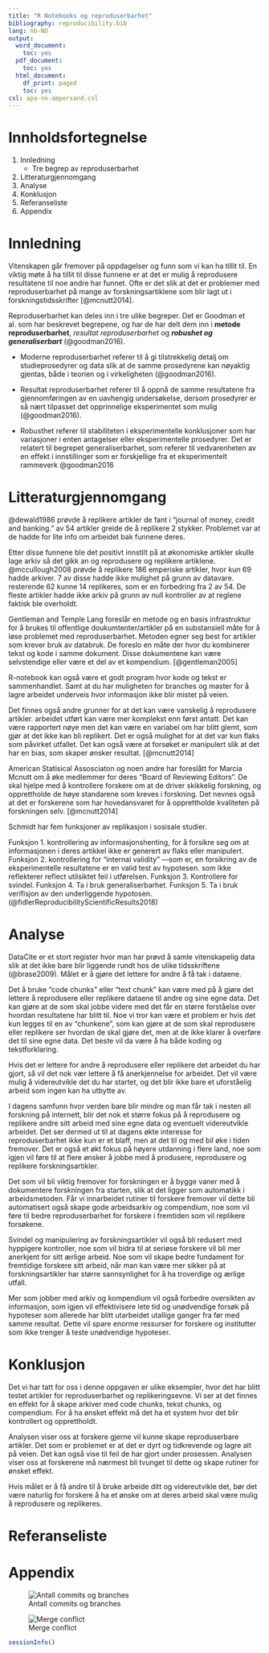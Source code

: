 ```yaml
---
title: "R Notebooks og reproduserbarhet"
bibliography: reproducibility.bib
lang: nb-NO
output:
  word_document:
    toc: yes
  pdf_document:
    toc: yes
  html_document:
    df_print: paged
    toc: yes
csl: apa-no-ampersand.csl
---
```



# Innholdsfortegnelse

1. Innledning
   + Tre begrep av reproduserbarhet
1. Litteraturgjennomgang
1. Analyse
1. Konklusjon
1. Referanseliste
1. Appendix


# Innledning  

Vitenskapen går fremover på oppdagelser og funn som vi kan ha tillit til. En viktig møte å ha tillit til disse funnene er at det er mulig å reprodusere resultatene til noe andre har funnet. Ofte er det slik at det er problemer med reproduserbarhet på mange av forskningsartiklene som blir lagt ut i forskningstidsskrifter [@mcnutt2014].

Reproduserbarhet kan deles inn i tre ulike begreper. Det er Goodman et al. som har beskrevet begrepene, og har de har delt dem inn i  **metode reproduserbarhet**, *resultat reproduserbarhet* og *__robushet og generaliserbart__* (@goodman2016).

- Moderne reproduserbarhet referer til å gi tilstrekkelig detalj om studieprosedyrer og data slik at de samme prosedyrene kan nøyaktig gjentas, både i teorien og i virkeligheten (@goodman2016).

- Resultat reproduserbarhet referer til å oppnå de samme resultatene fra gjennomføringen av en uavhengig undersøkelse, dersom prosedyrer er så nært tilpasset det opprinnelige eksperimentet som mulig (@goodman2016).

- Robusthet referer til stabiliteten i eksperimentelle konklusjoner som har variasjoner i enten antagelser eller eksperimentelle prosedyrer. Det er relatert til begrepet generaliserbarhet, som referer til vedvarenheten av en effekt i innstillinger som er forskjellige fra et eksperimentelt rammeverk @goodman2016

# Litteraturgjennomgang

@dewald1986 prøvde å replikere artikler de fant i "journal of money, credit and banking." av 54 artikler greide de å replikere 2 stykker. Problemet var at de hadde for lite info om arbeidet bak funnene deres. 

Etter disse funnene ble det positivt innstilt på at økonomiske artikler skulle lage arkiv så det gikk an og reprodusere og replikere artiklene. @mccullough2008 prøvde å replikere 186 emperiske artikler, hvor kun 69 hadde arkiver. 7 av disse hadde ikke mulighet på grunn av datavare. resterende 62 kunne 14 replikeres, som er en forbedring fra 2 av 54. De fleste artikler hadde ikke arkiv på grunn av null kontroller av at reglene faktisk ble overholdt. 

Gentleman and Temple Lang foreslår en metode og en basis infrastruktur for å brukes til offentlige doukumtenter/artikler på en substansiell måte for å løse problemet med reproduserbarhet. Metoden egner seg best for artikler som krever bruk av databruk. De foreslo en måte der hvor du kombinerer tekst og kode i samme dokument. Disse dokumentene kan være selvstendige eller være et del av et kompendium. [@gentleman2005] 

R-notebook kan også være et godt program hvor kode og tekst er sammenhandlet. Samt at du har muligheten for branches og master for å lagre arbeidet underveis hvor informasjon ikke blir mistet på veien. 

Det finnes også andre grunner for at det kan være vanskelig å reprodusere artikler. arbeidet utført kan være mer komplekst enn først antatt. Det kan være rapportert nøye men det kan være en variabel om har blitt glemt, som gjør at det ikke kan bli replikert. Det er også mulighet for at det var kun flaks som påvirket utfallet. Det kan også være at forsøket er manipulert slik at det har en bias, som skaper ønsker resultat. [@mcnutt2014]

American Statisical Assosciaton og noen andre har foreslått for Marcia Mcnutt om å øke medlemmer for deres "Board of Reviewing Editors". De skal hjelpe med å kontrollere forskere om at de driver skikkelig forskning, og opprettholde de høye standarene som kreves i forskning. Det nevnes også at det er forskerene som har hovedansvaret for å opprettholde kvaliteten på forskningen selv. [@mcnutt2014]

Schmidt har fem funksjoner av replikasjon i sosisale studier. 

Funksjon 1. kontrollering av informasjonshenting, for å forsikre seg om at informasjonen i deres artikkel ikke er generert av flaks eller manipulert. 
Funksjon 2. kontrollering for "internal validity" —som er, en forsikring av de eksperimentelle resultatene er en valid test av hypotesen. som ikke reflekterer  reflect utilsiktet feil i utførelsen.
Funksjon 3. Kontrollere for svindel.
Funksjon 4. Ta i bruk generaliserbarhet.
Funksjon 5. Ta i bruk verifisjon av den underliggende hypotosen. (@fidlerReproducibilityScientificResults2018)

# Analyse

DataCite er et stort register hvor man har prøvd å samle vitenskapelig data slik at det ikke bare blir liggende rundt hos de ulike tidsskriftene (@brase2009). Målet er å gjøre det lettere for andre å få tak i dataene. 

Det å bruke "code chunks" eller "text chunk" kan være med på å gjøre det lettere å reprodusere eller replikere dataene til andre og sine egne data. Det kan gjøre at de som skal jobbe videre med det får en større forståelse over hvordan resultatene har blitt til. Noe vi tror kan være et problem er hvis det kun legges til en av "chunkene", som kan gjøre at de som skal reprodusere eller replikere ser hvordan de skal gjøre det, men at de ikke klarer å overføre det til sine egne data. Det beste vil da være å ha både koding og tekstforklaring. 
 
Hvis det er lettere for andre å reprodusere eller replikere det arbeidet du har gjort, så vil det nok vær lettere å få anerkjennelse for arbeidet. Det vil være mulig å videreutvikle det du har startet, og det blir ikke bare et uforståelig arbeid som ingen kan ha utbytte av. 

I dagens samfunn hvor verden bare blir mindre og man får tak i nesten all forskning på internett, blir det nok et større fokus på å reprodusere og replikere andre sitt arbeid med sine egne data og eventuelt videreutvikle arbeidet. Det ser dermed ut til at dagens økte interesse for reproduserbarhet ikke kun er et blaff, men at det til og med bil øke i tiden fremover. Det er også et økt fokus på høyere utdanning i flere land, noe som igjen vil føre til at flere ønsker å jobbe med å produsere, reprodusere og replikere forskningsartikler. 

Det som vil bli viktig fremover for forskningen er å bygge vaner med å dokumentere forskningen fra starten, slik at det ligger som automatikk i arbeidsmetoden. Får vi innarbeidet rutiner til forskere fremover vil dette bli automatisert også skape gode arbeidsarkiv og compendium, noe som vil føre til bedre reproduserbarhet for forskere i fremtiden som vil replikere forsøkene. 

Svindel og manipulering av forskningsartikler vil også bli redusert med hyppigere kontroller, noe som vil bidra til at seriøse forskere vil bli mer anerkjent for sitt ærlige arbeid. Noe som vil skape bedre fundament for fremtidige forskere sitt arbeid, når man kan være mer sikker på at forskningsartikler har større sannsynlighet for å ha troverdige og ærlige utfall. 

Mer som jobber med arkiv og kompendium vil også forbedre oversikten av informasjon, som igjen vil effektivisere lete tid og unødvendige forsøk på hypoteser som allerede har blitt utarbeidet utallige ganger fra før med samme resultat. Dette vil spare enorme ressurser for forskere og institutter som ikke trenger å teste unødvendige hypoteser. 

# Konklusjon

Det vi har tatt for oss i denne oppgaven er ulike eksempler, hvor det har blitt testet artikler for reproduserbarhet og replikeringsevne. Vi ser at det finnes en effekt for å skape arkiver med code chunks, tekst chunks, og compendium. For å ha ønsket effekt må det ha et system hvor det blir kontrollert og opprettholdt. 
 
Analysen viser oss at forskere gjerne vil kunne skape reproduserbare artikler. Det som er problemet er at det er dyrt og tidkrevende og lagre alt på veien. Det kan også vise til feil de har gjort under prosessen. Analysen viser oss at forskerene må nærmest bli tvunget til dette og skape rutiner for ønsket effekt. 

Hvis målet er å få andre til å bruke arbeide ditt og videreutvikle det, bør det være naturlig for forskere å ha et ønske om at deres arbeid skal være mulig å reprodusere og replikeres. 

# Referanseliste
<div id="refs"></DIV>

# Appendix

![Antall commits og branches](bracom.png)

![Merge conflict](mergeconf.png)

```r
sessionInfo()
```
